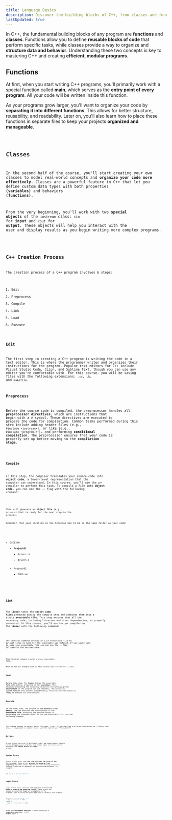 ```yaml
---
title: Language Basics
description: Discover the building blocks of C++, from classes and functions to the steps involved in creating and structuring a program.
lastUpdated: true
---
```


In C++, the fundamental building blocks of any program are **functions** and **classes**. Functions allow you to define 
**reusable blocks of code** that perform specific tasks, while classes provide a way to organize and **structure data 
and behavior**. Understanding these two concepts is key to mastering C++ and creating **efficient, modular programs**.

## Functions

At first, when you start writing C++ programs, you'll primarily work with a special function called **main**, which serves as 
the **entry point of every program**. All your code will be written inside this function. 

As your programs grow larger, you'll want to organize your code by **separating it into different functions**. This allows for 
better structure, reusability, and readability. Later on, you'll also learn how to place these functions in separate files to 
keep your projects **organized and manageable**.


<Code code={code.functions} lang="cpp" title="driver.cc"/>


## Classes

In the second half of the course, you'll start creating your own classes to model real-world concepts and **organize your code 
more effectively**. Classes are a powerful feature in C++ that let you define custom data types with both properties **(variables)** 
and behaviors **(functions)**. 

From the very beginning, you'll work with two **special objects** of the `iostream` class: `cin` for **input** 
and `cout` for **output**. These objects will help you interact with the user and display results as you begin writing more complex 
programs.

<Code code={code.classes} lang="cpp" title="driver.cc"/>

## C++ Creation Process

The creation process of a C++ program involves 6 steps:

1. Edit
2. Preprocess
3. Compile
4. Link
5. Load
6. Execute

### Edit

The first step in creating a C++ program is writing the code in a text editor. This is where the programmer writes and organizes their 
instructions for the program. Popular text editors for C++ include Visual Studio Code, CLion, and Sublime Text, though you can use any 
editor you're comfortable with. For this course, you will be saving files with the following extensions: `.cc`, `.h`, and `makefile`.

### Preprocess

Before the source code is compiled, the preprocessor handles all **preprocessor directives**, which are instructions that begin with a `#` symbol. 
These directives are executed to prepare the code for compilation. Common tasks performed during this step include adding header files 
(e.g., `#include <iostream>`), or like (e.g., `#include "program.h"`), and performing **conditional compilation**. The preprocessor ensures that your 
code is properly set up before moving to the **compilation stage**.

<Code code={code.preprocess} lang="cpp" title="driver.cc"/>

### Compile

In this step, the compiler translates your source code into **object code**, a lower-level representation that the computer can understand. 
In this course, you'll use the `g++` compiler to perform this task. To compile a file into **object code**, you can use the `-c` flag with the 
following command:

<Code code={code.compile} lang="bash"/>

This will generate an **object file** (e.g., `driver.o`) that is ready for the next step in the process.


<Aside>Remember that your location in the terminal has to be in the same folder as your code!</Aside>

<FileTree>

- CSCE240
    - **Project01**
        - driver.cc
        - driver.o
    - Project02
        - TODO.md

</FileTree>

### Link

The **linker** takes the **object code files** produced during the compile step and combines them into a single **executable file**. This step ensures 
that all the necessary code, including libraries and other dependencies, is properly connected. In this course, you'll use the `g++` compiler 
as the **linker** with the following command:

<Code code={code.link01} lang="bash"/>

The terminal command creates an `a.out` executable file by default since no name for the executable was defined. If you would 
like to name your executable file you can use the `-o` flag followed by the desired name.

<Code code={code.link02} lang="bash"/>

This terminal command creates a `driver` executable file.

<Aside>Most if not all example code in this course uses the default `a.out`.</Aside>

### Load

During this step, the **loader** brings the executable file into memory, preparing it for **execution**. This involves allocating the necessary 
resources and **setting up the environment** so the program can run smoothly. The operating system handles this process automatically, 
ensuring the executable is ready to execute its instructions.

### Execute

In the final step, the program is **run directly from memory**. The CPU executes the instructions in the **executable file**, producing the desired 
output or performing the intended tasks. To run the executable file, use the following command:

<Code code={code.execute} lang="bash"/>

<Aside>
This command assumes the default output file name, `a.out`. If you specified a different name during the **linking step** 
(e.g., `-o myprogram`), replace `a.out` with the name of your **executable**.
</Aside>

## Errors

Errors in C++ can occur in different forms, and understanding them is key to debugging your programs. Two common types of errors you'll 
encounter are **syntax errors** and **logic errors**.

### Syntax Errors

Syntax errors occur when **the code violates the rules of the C++** language. These errors **prevent the program from compiling** and often result 
from issues like missing semicolons, incorrect spelling of keywords, or unmatched parentheses. For example:

```cpp
int x = 10 // Missing semicolon
```

### Logic Errors

Logic errors occur when the **code compiles and runs but doesn't produce the 
expected result**. These errors are **caused by incorrect logic or assumptions** 
in the program, such as using the wrong operator or formula. For example:

```cpp
if (x = 2) { // Should be x == 2
  cout << "x is 2" << endl;
} else {
  cout << "x is not 2" << endl;
}
```

Since the **assignment operator** is used instead of a **comparison operator**, `x` will 
**ALWAYS** equal `2`.